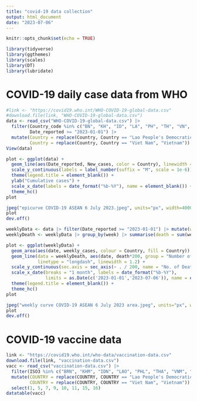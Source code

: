 ```yaml
---
title: "covid-19 data collection"
output: html_document
date: "2023-07-06"
---
```


```r
knitr::opts_chunk$set(echo = TRUE)
```

```r
library(tidyverse)
library(ggthemes)
library(scales)
library(DT)
library(lubridate)
```

# COVID-19 daily case data from WHO

```r
#link <- "https://covid19.who.int/WHO-COVID-19-global-data.csv"
#download.file(link, "WHO-COVID-19-global-data.csv")
data <- read_csv("WHO-COVID-19-global-data.csv") |> 
  filter(Country_code %in% c("BN", "KH", "ID", "LA", "PH", "TH", "VN", "MM", "SG", "MY"),
         Date_reported >= "2023-01-01") |> 
  mutate(Country = replace(Country, Country == "Lao People's Democratic Republic", "Lao PDR"),
         Country = replace(Country, Country == "Viet Nam", "Vietnam"))
View(data)
```

```r
plot <- ggplot(data) + 
  geom_line(aes(Date_reported, New_cases, color = Country), linewidth = 1.2) +
  scale_y_continuous(labels = label_number(suffix = "M", scale = 1e-6)) +
  theme(legend.title = element_blank()) +
  ylab("Cumulative cases") +
  scale_x_date(labels = date_format("%b-%Y"), name = element_blank()) +
  theme_hc()
plot
```

```r
jpeg("epicurve COVID-19 ASEAN 6 July 2023.jpeg", units="px", width=4000, height=2250, res=300)
plot
dev.off()
```

```r
weeklyData <- data |> filter(Date_reported >= "2023-01-01") |> mutate(week = epiweek(Date_reported)) |> group_by(Country, week) |> summarise(weekly_cases = sum(New_cases), weekly_death = sum(New_deaths)) |> mutate(date = ymd("2023-01-05") + weeks(week))
weeklyDeath <- weeklyData |> group_by(week) |> summarise(death = sum(weekly_death)) |> mutate(date = ymd("2023-01-05") + weeks(week))
```

```r
plot <- ggplot(weeklyData) +
  geom_area(aes(date, weekly_cases, colour = Country, fill = Country)) +
  geom_line(data = weeklyDeath, aes(date, death*200, group = "Number of Death"),
            linetype = "longdash", linewidth = 1.2) +
  scale_y_continuous(sec.axis = sec_axis(~ . / 200, name = "No. of Death"), name = "Weekly Cases") +
  scale_x_date(breaks = "1 month", labels = date_format("%b-%Y"),
               limits = as.Date(c('2023-01-01','2023-07-06')), name = element_blank()) +
  theme(legend.title = element_blank()) +
  theme_hc()
plot
```

```r
jpeg("weekly curve COVID-19 ASEAN 6 July 2023 area.jpeg", units="px", width=4000, height=2250, res=300)
plot
dev.off()
```

# COVID-19 vaccine data

```r
link <- "https://covid19.who.int/who-data/vaccination-data.csv"
download.file(link, "vaccination-data.csv")
vacc <- read_csv("vaccination-data.csv") |> 
  filter(ISO3 %in% c("BRN", "KHM", "IDN", "LAO", "PHL", "THA", "VNM", "MMR", "SGP", "MYS")) |> 
  mutate(COUNTRY = replace(COUNTRY, COUNTRY == "Lao People's Democratic Republic", "Lao PDR"),
         COUNTRY = replace(COUNTRY, COUNTRY == "Viet Nam", "Vietnam")) |> 
  select(1, 5, 7, 9, 10, 11, 15, 16)
datatable(vacc)
```
